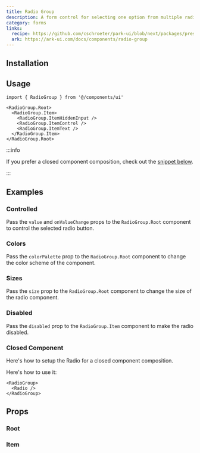 ```yaml
---
title: Radio Group
description: A form control for selecting one option from multiple radio choices.
category: forms
links:
  recipe: https://github.com/cschroeter/park-ui/blob/next/packages/preset/src/recipes/radio-group.ts
  ark: https://ark-ui.com/docs/components/radio-group
---
```


<ComponentExample name="basic" />

## Installation

<InstallationGuide />

## Usage

```tsx
import { RadioGroup } from '@/components/ui'
```

```tsx
<RadioGroup.Root>
  <RadioGroup.Item>
    <RadioGroup.ItemHiddenInput />
    <RadioGroup.ItemControl />
    <RadioGroup.ItemText />
  </RadioGroup.Item>
</RadioGroup.Root>
```

:::info

If you prefer a closed component composition, check out the [snippet below](#closed-component).

:::

## Examples

### Controlled

Pass the `value` and `onValueChange` props to the `RadioGroup.Root` component to
control the selected radio button.

<ComponentExample name="controlled" />

### Colors

Pass the `colorPalette` prop to the `RadioGroup.Root` component to change the
color scheme of the component.

<ComponentExample name="colors" />

### Sizes

Pass the `size` prop to the `RadioGroup.Root` component to change the size of
the radio component.

<ComponentExample name="sizes" />

### Disabled

Pass the `disabled` prop to the `RadioGroup.Item` component to make the radio
disabled.

<ComponentExample name="disabled" />

### Closed Component

Here's how to setup the Radio for a closed component composition.

<ComponentExample name="closed" codeOnly />

Here's how to use it:

```tsx
<RadioGroup>
  <Radio />
</RadioGroup>
```

## Props

### Root

<PropsTable part="Root" />

### Item

<PropsTable part="Item" />